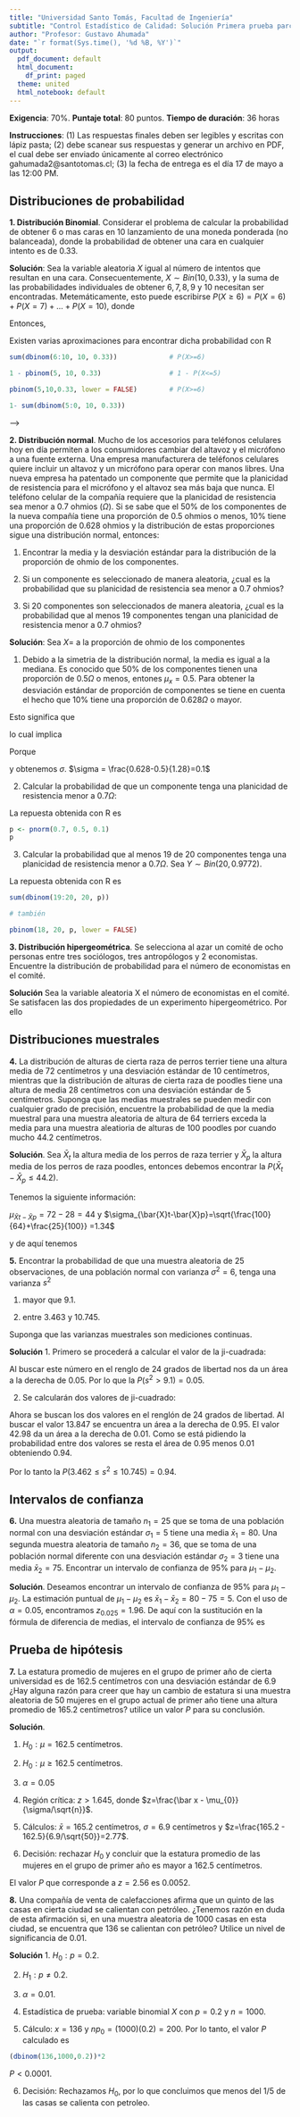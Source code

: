 ```yaml
---
title: "Universidad Santo Tomás, Facultad de Ingeniería"
subtitle: "Control Estadístico de Calidad: Solución Primera prueba parcial" 
author: "Profesor: Gustavo Ahumada"
date: "`r format(Sys.time(), '%d %B, %Y')`"
output:
  pdf_document: default
  html_document:
    df_print: paged
  theme: united
  html_notebook: default
---
```


**Exigencia**: $70\%$. **Puntaje total**: 80 puntos. **Tiempo de duración**: 36 horas  

**Instrucciones**: (1) Las respuestas finales deben ser legibles y escritas con lápiz pasta; (2) debe scanear sus respuestas y generar un archivo en PDF, el cual debe ser enviado únicamente al correo electrónico gahumada2@santotomas.cl; (3) la fecha de entrega es el día 17 de mayo a las 12:00 PM.

## Distribuciones de probabilidad

**1. Distribución Binomial**. Considerar el problema de calcular la probabilidad de obtener 6 o mas caras en 10 lanzamiento de una moneda ponderada (no balanceada), donde la probabilidad de obtener una cara en cualquier intento es de $0.33$.


**Solución**: Sea la variable aleatoria $X$ igual al número de intentos que resultan en una cara. Consecuentemente, $X\sim Bin(10, 0.33)$, y la suma de las probabilidades individuales de obtener $6,7,8,9$ y $10$ necesitan ser encontradas. Metemáticamente, esto puede escribirse $P(X \ge 6)= P(X=6)+P(X=7)+...+P(X=10)$, donde

\begin{equation} 
\begin{split}
P(X = 6)&  = \frac{10!}{6!(10-6!)} \times 0.33^{6} \times (1-0.33)^{(10-6)} =0.0547, \\
P(X = 7)&  = \frac{10!}{7!(10-7!)} \times 0.33^{7} \times (1-0.33)^{(10-7)} =0.0154, \\
P(X = 8)&  = \frac{10!}{8!(10-8!)} \times 0.33^{8} \times (1-0.33)^{(10-8)} =0.0028, \\
P(X = 9)&  = \frac{10!}{9!(10-9!)} \times 0.33^{9} \times (1-0.33)^{(10-9)} =0.0003, \\
P(X = 10)&  = \frac{10!}{9!(10-9!)} \times 0.33^{9} \times (1-0.33)^{(10-9)} =0. \\
\nonumber
\end{split} 
\end{equation}

Entonces,
\begin{equation} 
\begin{split}
P(X \ge 6) & = P(X=6)+P(X=7)+P(X=8)+P(X=9)+P(X=10) \\
& = 0.0547+0.0154+0.0028+0.0003+0 \\
& = 0.0732.
\nonumber
\end{split} 
\end{equation}

Existen varias aproximaciones para encontrar dicha probabilidad con R

```r
sum(dbinom(6:10, 10, 0.33))             # P(X>=6)

1 - pbinom(5, 10, 0.33)                 # 1 - P(X<=5) 

pbinom(5,10,0.33, lower = FALSE)        # P(X>=6)

1- sum(dbinom(5:0, 10, 0.33)) 
```
-->

**2. Distribución normal**. Mucho de los accesorios para teléfonos celulares hoy en día permiten a los consumidores cambiar del altavoz y el micrófono a una fuente externa. Una empresa manufacturera de teléfonos celulares quiere incluir un altavoz y un micrófono para operar con manos libres. Una nueva empresa ha patentado un componente que permite que la planicidad de resistencia para el micrófono y el altavoz sea más baja que nunca. El teléfono celular de la compañía requiere que la planicidad de resistencia sea menor a $0.7$ ohmios ($\Omega$). Si se sabe que el $50\%$ de los componentes de la nueva compañía tiene una proporción de $0.5$ ohmios o menos, $10\%$  tiene una proporción de $0.628$ ohmios y la distribución de estas proporciones sigue una distribución normal, entonces:

1. Encontrar la media y la desviación estándar para la distribución de la proporción de ohmio de los componentes.

2. Si un componente es seleccionado de manera aleatoria, ¿cual es la probabilidad que su planicidad de resistencia sea menor a $0.7$ ohmios?

3. Si $20$ componentes son seleccionados de manera aleatoria, ¿cual es la probabilidad que al menos 19 componentes tengan una planicidad de resistencia menor a $0.7$ ohmios?


**Solución**: Sea $X=$ a la proporción de ohmio de los componentes 

1. Debido a la simetria de la distribución normal, la media es igual a la mediana. Es conocido que $50\%$ de los componentes tienen una proporción de $0.5\Omega$ o menos, entones $\mu_{x}=0.5$. Para obtener la desviación estándar de proporción de componentes se tiene en cuenta el hecho que $10\%$ tiene una proporción de $0.628\Omega$ o mayor.

Esto significa que
\begin{equation}
P(X \leq 0.628) = 0.9, \nonumber
\end{equation}

lo cual implica 

\begin{equation}
P(Z = \frac{X-0.5}{\sigma} \leq \frac{0.628-0.5}{\sigma}) = 0.9. \nonumber
\end{equation}

Porque

\begin{equation}
P(Z \leq 1.28) = 0.9, \quad estableciendo \quad \frac{0.628-0.5}{\sigma} = 1.28  \nonumber
\end{equation}

y obtenemos $\sigma$. $\sigma = \frac{0.628-0.5}{1.28}=0.1$

2. Calcular la probabilidad de que un componente tenga una planicidad de resistencia menor a $0.7\Omega$:

\begin{equation}
\begin{split}
P(X \leq 0.7) & = P\left(Z= \frac{X-0.5}{\sigma} \leq \frac{0.7-0.5}{0.1} \right) \\
& = P(Z \leq 2) \\
& = 0.9772 \nonumber
\end{split}
\end{equation}

La repuesta obtenida con R es
```r
p <- pnorm(0.7, 0.5, 0.1)
p
```

3. Calcular la probabilidad que al menos 19 de 20 componentes tenga una planicidad de resistencia menor a $0.7\Omega$. Sea $Y \sim Bin(20,0.9772)$.

\begin{equation}
P(Z \geq 19) = \sum_{i=19}^{20} \binom{20}{i}(0.9772)^{i}(1-0.9772)^{i} = 0.925. \nonumber
\end{equation}

La repuesta obtenida con R es
```r
sum(dbinom(19:20, 20, p))

# también

pbinom(18, 20, p, lower = FALSE)
```


**3. Distribución hipergeométrica**. Se selecciona al azar un comité de ocho personas entre tres sociólogos, tres antropólogos y 2 economistas. Encuentre la distribución de probabilidad para el número de economistas en el comité.

**Solución**
Sea la variable aleatoria X el número de economistas en el comité. Se satisfacen las dos propiedades de un experimento hipergeométrico. Por ello

\begin{equation}
P(X = 0) = h(0;8,2,6) = \frac{\binom{2}{0}\binom{6}{2}}{\binom{8}{2}} =  \nonumber
\end{equation}

\begin{equation}
P(X = 1) = h(1;8,2,6) = \frac{\binom{2}{1}\binom{6}{1}}{\binom{8}{2}} \nonumber
\end{equation}

\begin{equation}
P(X = 2) = h(2;8,2,6) = \frac{\binom{2}{2}\binom{6}{0}}{\binom{8}{2}} \nonumber
\end{equation}

<!--
**Solución**:


-->

## Distribuciones muestrales

**4.** La distribución de alturas de cierta raza de perros terrier tiene una altura media de $72$ centímetros y una desviación estándar de 10 centímetros, mientras que la distribución de alturas de cierta raza de poodles tiene una altura de media $28$ centímetros con una desviación estándar de 5 centímetros. Suponga que las medias muestrales se pueden medir con cualquier grado de precisión, encuentre la probabilidad de que la media muestral para una muestra aleatoria de altura de 64 terriers exceda la media para una muestra aleatioria de alturas de 100 poodles por cuando mucho $44.2$ centímetros.

**Solución**. Sea $\bar {X}_{t}$ la altura media de los perros de raza terrier y $\bar {X}_{p}$ la altura media de los perros de raza poodles, entonces debemos encontrar la $P(\bar{X}_{t}-\bar{X}_{p}\leq 44.2)$.

Tenemos la siguiente información:

$\mu_{\bar{X}t-\bar{X}p}= 72-28=44$ y 
$\sigma_{\bar{X}t-\bar{X}p}=\sqrt{\frac{100}{64}+\frac{25}{100}} =1.34$
\begin{equation}
z = \frac{44.2-44}{1.34} = 0.148 \nonumber
\end{equation}

y de aquí tenemos

\begin{equation}
P(\bar{X}_{t}-\bar{X}_{p}\leq 44.2) = P(Z<0.148) = 0.5596 \nonumber
\end{equation}


**5.** Encontrar la probabilidad de que una muestra aleatoria de 25 observaciones, de una población normal con varianza $\sigma^{2} = 6$, tenga una varianza $s^{2}$

1. mayor que $9.1$.

2. entre $3.463$ y $10.745$.

Suponga que las varianzas muestrales son mediciones continuas.


**Solución**
1. Primero se procederá a calcular el valor de la ji-cuadrada:

\begin{equation}
\chi^{2} = \frac{(n-1)s^{2}}{\sigma^{2}}  = \frac{(25-1)(9.1)}{6} = 36.4 \nonumber
\end{equation}

Al buscar este número en el renglo de 24 grados de libertad nos da un área a la derecha de $0.05$. Por lo que la $P(s^{2}>9.1) = 0.05$.

2. Se calcularán dos valores de ji-cuadrado:

\begin{equation}
\chi^{2} = \frac{(n-1)s^{2}}{\sigma^{2}}  = \frac{(25-1)(3.462)}{6} = 13.847 \quad y \quad \chi^{2} = \frac{(25-1)(10.745)}{6} = 42.98 \nonumber
\end{equation}

Ahora se buscan los dos valores en el renglón de 24 grados de libertad. Al buscar el valor $13.847$ se encuentra un área a la derecha de $0.95$. El valor $42.98$ da un área a la derecha de 0.01. Como se está pidiendo la probabilidad entre dos valores se resta el área de $0.95$ menos $0.01$ obteniendo 0.94.

Por lo tanto la $P(3.462 \leq s^{2} \leq 10.745)=0.94$.

<!--
http://www.itchihuahua.edu.mx/academic/industrial/estadistica1/cap03b.html
-->

## Intervalos de confianza

**6.** Una muestra aleatoria de tamaño $n_{1}=25$ que se toma de una población normal con una desviación estándar $\sigma_{1}=5$ tiene una media $\bar x_{1}=80$. Una segunda muestra aleatoria de tamaño $n_{2}=36$, que se toma de una población normal diferente con una desviación estándar $\sigma_{2}=3$ tiene una media $\bar x_{2}=75$. Encontrar un intervalo de confianza de $95\%$ para $\mu_{1}-\mu_{2}$.


**Solución**. Deseamos encontrar un intervalo de confianza de $95\%$ para $\mu_{1}-\mu_{2}$. La estimación puntual de $\mu_{1}-\mu_{2}$ es $\bar x_{1}-\bar x_{2}=80-75=5$. Con el uso de $\alpha=0.05$, encontramos $z_{0.025}=1.96$. De aquí con la sustitución en la fórmula de diferencia de medias, el intervalo de confianza de $95\%$ es

\begin{equation}
5-1.96 \sqrt{\frac{25}{25} + \frac{9}{36}} < \mu_{1}-\mu_{2} < 5 + 1.96 \sqrt{\frac{25}{25} + \frac{9}{36}} \nonumber
\end{equation}

\begin{equation}
2.80 < \mu_{1}-\mu_{2} < 7.19. \nonumber
\end{equation}


## Prueba de hipótesis

**7.** La estatura promedio de mujeres en el grupo de primer año de cierta universidad es de $162.5$ centímetros con una desviación estándar de $6.9$ ¿Hay alguna razón para creer que hay un cambio de estatura si una muestra aleatoria de 50 mujeres en el grupo actual de primer año tiene una altura promedio de $165.2$ centímetros? utilice un valor $P$ para su conclusión.

**Solución**.

1. $H_{0}: \mu=162.5$ centímetros.

2. $H_{0}: \mu\geq162.5$ centímetros.

3. $\alpha=0.05$

4. Región crítica: $z>1.645$, donde $z=\frac{\bar x - \mu_{0}}{\sigma/\sqrt{n}}$.

5. Cálculos: $\bar x = 165.2$ centímetros, $\sigma=6.9$ centímetros y $z=\frac{165.2 - 162.5}{6.9/\sqrt{50}}=2.77$.

6. Decisión: rechazar $H_{0}$ y concluir que la estatura promedio de las mujeres en el grupo de primer año es mayor a 162.5 centímetros.

El valor $P$ que corresponde a $z=2.56$ es $0.0052$.


**8.** Una compañía de venta de calefacciones afirma que un quinto de las casas en cierta ciudad se calientan con petróleo. ¿Tenemos razón en duda de esta afirmación si, en una muestra aleatoria de 1000 casas en esta ciudad, se encuentra que $136$ se calientan con petróleo? Utilice un nivel de significancia de $0.01$.

**Solución**
1. $H_{0}:p=0.2$.

2. $H_{1}:p \neq 0.2$.

3. $\alpha = 0.01$.

4. Estadística de prueba: variable binomial $X$ con $p=0.2$ y $n=1000$.

5. Cálculo: $x=136$ y $np_{0}=(1000)(0.2)=200$. Por lo tanto, el valor $P$ calculado es

\begin{equation}
P = 2P(X \leq 8 \quad cuando \quad p=0.2) = 2 \sum_{x=0}^{136}b(x;1000,0.2) \nonumber
\end{equation}

```r
(dbinom(136,1000,0.2))*2
```
$P<0.0001$.

6. Decisión: Rechazamos $H_{0}$, por lo que concluimos que menos del $1/5$ de las casas se calienta con petroleo.



<!--
**Solución**:
335

-->

